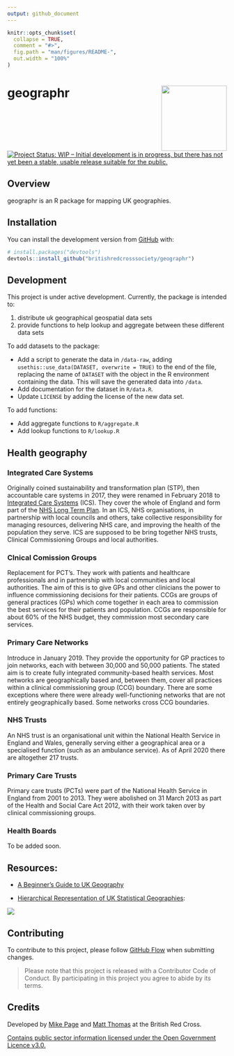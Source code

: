```yaml
---
output: github_document
---
```


<!-- README.md is generated from README.Rmd. Please edit that file -->

```r
knitr::opts_chunk$set(
  collapse = TRUE,
  comment = "#>",
  fig.path = "man/figures/README-",
  out.width = "100%"
)
```

# geographr <img src='man/figures/logo.png' align="right" height="150" /></a>

<!-- badges: start -->
[![Project Status: WIP – Initial development is in progress, but there has not yet been a stable, usable release suitable for the public.](https://www.repostatus.org/badges/latest/wip.svg)](https://www.repostatus.org/#wip)
<!-- badges: end -->

## Overview

geographr is an R package for mapping UK geographies.


## Installation

You can install the development version from [GitHub](https://github.com/) with:

``` r
# install.packages("devtools")
devtools::install_github("britishredcrosssociety/geographr")
```

## Development

This project is under active development. Currently, the package is intended to:  

1. distribute uk geographical geospatial data sets  
2. provide functions to help lookup and aggregate between these different data sets  

To add datasets to the package:

- Add a script to generate the data in `/data-raw`, adding `usethis::use_data(DATASET, overwrite = TRUE)` to the end of the file, replacing the name of `DATASET` with the object in the R environment containing the data. This will save the generated data into `/data`.
- Add documentation for the dataset in `R/data.R`. 
- Update `LICENSE` by adding the license of the new data set.

To add functions:

- Add aggregate functions to `R/aggregate.R`
- Add lookup functions to `R/lookup.R`

## Health geography

### Integrated Care Systems

Originally coined sustainability and transformation plan (STP), then accountable care systems in 2017, they were renamed in February 2018 to [Integrated Care Systems](https://www.england.nhs.uk/integratedcare/integrated-care-systems/) (ICS). They cover the whole of England and form part of the [NHS Long Term Plan](https://en.wikipedia.org/wiki/NHS_Long_Term_Plan). In an ICS, NHS organisations, in partnership with local councils and others, take collective responsibility for managing resources, delivering NHS care, and improving the health of the population they serve. ICS are supposed to be bring together NHS trusts, Clinical Commissioning Groups and local authorities.

### Clnical Comission Groups

Replacement for PCT’s. They work with patients and healthcare
professionals and in partnership with local communities and local
authorities. The aim of this is to give GPs and other clinicians the
power to influence commissioning decisions for their patients. CCGs are
groups of general practices (GPs) which come together in each area to
commission the best services for their patients and population. CCGs are
responsible for about 60% of the NHS budget, they commission most
secondary care services.

### Primary Care Networks

Introduce in January 2019. They provide the opportunity for GP practices
to join networks, each with between 30,000 and 50,000 patients. The
stated aim is to create fully integrated community-based health
services. Most networks are geographically based and, between them,
cover all practices within a clinical commissioning group (CCG)
boundary. There are some exceptions where there were already
well-functioning networks that are not entirely geographically based.
Some networks cross CCG boundaries.

### NHS Trusts

An NHS trust is an organisational unit within the National Health
Service in England and Wales, generally serving either a geographical
area or a specialised function (such as an ambulance service). As of
April 2020 there are altogether 217 trusts.

### Primary Care Trusts

Primary care trusts (PCTs) were part of the National Health Service in
England from 2001 to 2013. They were abolished on 31 March 2013 as part
of the Health and Social Care Act 2012, with their work taken over by
clinical commissioning groups.

### Health Boards
To be added soon.

## Resources:

- [A Beginner's Guide to UK Geography](https://ago-item-storage.s3.us-east-1.amazonaws.com/86ebfbad61c941bebbc7edbf2b985efe/A_Beginners_Guide_to_UK_Geography_%282020%29_v1.0.pdf?X-Amz-Security-Token=IQoJb3JpZ2luX2VjENf%2F%2F%2F%2F%2F%2F%2F%2F%2F%2FwEaCXVzLWVhc3QtMSJIMEYCIQDePLKKcoYp%2F%2B6gHqdY0UOE0iitTLZIic46rd6HNLFj%2BgIhAM%2FPmaYOksAyoE9nxGS%2BavQk7VcATCuMok7jtuzoJIlVKr0DCMD%2F%2F%2F%2F%2F%2F%2F%2F%2F%2FwEQABoMNjA0NzU4MTAyNjY1Igx%2F4kGXt6IKHOzH0scqkQNrPfE1IRfsZ4mPusOlaJ%2BXyYxsPjchwMd7fDDnsfQ4SVcEHN4bWYzZR54NmjGSI%2BBrns%2BPsSIFMXAKnZMEnsD7j6Gu1aCOW7G0EYnGjcvXWPahl4UwrUcfc9vTsycPPEUmbpt8kVC6YugX7OtgsgXwp5X%2BEo50BbMhuDSLyJHGelYxXlTOdbiZrZ61ziDkL4%2BrvOpOd7G2g6oOjh1QRit15ZjcBnReeEhN55c35cK05qXa%2ButlRamqDrKfgW9SF9kZ8G3g0Bl6Z2YoPJwK4ryHIW5DcOS%2Bzid%2FGpFw%2FD1G4Px1BpPblug8OJ0dxGnzIfqhXOKWpNShTjUMlIvAPzPHedKrnx0t3Eo3yhgWHwwy4bJuX1eaoSv1D8%2FodMvGJVdrEE7I0SNIHwcmbvD6I%2BMScXCBLr3T%2BkycFx7QyIoIgm81YI1XJjaMmwQqfMje8f%2Blvh9hY2a%2BjiI0nG55Qd4jpC3jq5VmTpRW8r7oq7zRsIoa99OKQPAa8LyexmqiDYsZBl1AN6ouett1Nnfajr1YjjCAqOCABjrqARwl14wNOvA7oEfBiZnIlImd%2FluOw242VlVCjqVahE1OH%2FPVp7n%2BMtFeeW4gM1VcaM7N3MUZCCXqAWMywKTa2hvoXt2UCOFfHC9aT%2BpoCwuQAt4V9pV1yW%2B5r6QYZcCWUjhs3kJvT5Kcf6%2Fsie1TBCBPolwm8bQ4526JWyLN2sxXI9rrSMDotJt1sgkV6xC6%2F2O3imWcteLsWXOLG%2BoBI38i4xHs2mRS9%2F%2BHHNA8EpXlxBXgrQoHADW0DCLOHNNPx8bULTVBXB9EdewoD9Ws0e1qHLo8bJMAEj83U%2BpgMLeZSuW4OEIRY%2FKaqw%3D%3D&X-Amz-Algorithm=AWS4-HMAC-SHA256&X-Amz-Date=20210201T162450Z&X-Amz-SignedHeaders=host&X-Amz-Expires=300&X-Amz-Credential=ASIAYZTTEKKEWJADVX4Z%2F20210201%2Fus-east-1%2Fs3%2Faws4_request&X-Amz-Signature=9870cddc8ff4f3e2e1cc10802e079b2c2548334659b33f03853aa33ec061b8db)

- [Hierarchical Representation of UK Statistical Geographies](https://ago-item-storage.s3.us-east-1.amazonaws.com/c2eb89ab698144bf825873c1ae161c06/hierarchy_poster_v2.9_DEC_2020_A3.pdf?X-Amz-Security-Token=IQoJb3JpZ2luX2VjENn%2F%2F%2F%2F%2F%2F%2F%2F%2F%2FwEaCXVzLWVhc3QtMSJHMEUCIQDAL%2FT0GCi8M4ch%2BKZhePRnEqg570td%2Bq1%2BQsHm8Bk7rAIgEODOCg%2BzG5NNDM7ttvYHkglQ1api0q8DzOwn5C8fkfYqvQMIwf%2F%2F%2F%2F%2F%2F%2F%2F%2F%2FARAAGgw2MDQ3NTgxMDI2NjUiDPWhmGDGAtKVDrhj%2FyqRA5wSnsEpPXSefA2SiRZPp5VEuQrmBVwkNk4cC1GTQPB%2Fq904en17D%2FwdbD6ULn06InAt%2FNfTlvwL%2FfOiWM%2FLtueChurCHq3uqBk0sb2fuiCx8WTvyC76xdYweNf%2FrbKZXxp7R35hO6aSBpuOXm5iJjdp4jZOcjoJ2C2TbZwJai8t3QRvZpMpmlP6mX%2BaMpYbrGfPeq1TJRUW7jiYysBwiPgrGnyuIOyt15aYC2mAslP%2B3kZQLDVNTXBILjVNaexwa3LvC2uzGyrwN51l2AgOAvvVDIhWNsoJiuJFCdBHdRAUzqfwHNCLW2nQMH34mJN%2FqqHBk5tfD%2FAB2NJa4g9KpayhmMeLnXN4%2BMFSlSjHiCHTtrex%2FO7u829LwU%2BQaxDQRCfxDIKdmYoNSeNPT3gGd34GDEgjdqw0d7dBOYCn6gAgo2saeQgxbsnS7xOmXWCtUAmiLyW%2FIdSgcmibrlvhEyDWDz5Hk3JazEQumZYuRMw7hObULpFu1NNfS%2B1%2B315jCvgxExQnJ2aVyCKhI1pVfjzUMLfN4IAGOusBxtOpXGw%2B1CtcsIqGS45TxYfJWp32Z%2BxcyrIWHVpP%2BkP%2F7nFnPI3Pqdz5mxUNZOFPH7h1nJr%2BJEp0ozKozoTdldI9rvkx4B1UmQB99gWpPREaKD44FqFQO58lSl%2BT8IK67fAy1WTT3Qm6avFEV0fkO%2Fx0aOjXIVdR%2F3h4P39f%2Fe13JvTd%2FJPv8YSTOb9HD0NfkYNZaupjWA0jSN86M9qWfSkTBqHW%2B0iWJgHH%2BC3HyAoUL%2FgDdDE4thaEGvYAWY8H4lKPWGQ3%2B3j84nzqibA%2Fz%2FO4JWt8oqNC9Qo30NEeQ6BUtQxlaB66%2Fz6Wqw%3D%3D&X-Amz-Algorithm=AWS4-HMAC-SHA256&X-Amz-Date=20210201T163018Z&X-Amz-SignedHeaders=host&X-Amz-Expires=300&X-Amz-Credential=ASIAYZTTEKKETT2RHOPR%2F20210201%2Fus-east-1%2Fs3%2Faws4_request&X-Amz-Signature=8e0897a4597f0d29ee589a6316b1070fd414a7d31ddb2cca1855bf915fd5e7b5):

<img src='man/figures/hierarchy-poster.png' align="centre"/>

## Contributing

To contribute to this project, please follow [GitHub Flow](https://guides.github.com/introduction/flow/) when submitting changes.

> Please note that this project is released with a Contributor Code of Conduct. By participating in this project you agree to abide by its terms.

## Credits
Developed by [Mike Page](https://github.com/MikeJohnPage) and [Matt Thomas](https://twitter.com/matthewgthomas) at the British Red Cross.

[Contains public sector information licensed under the Open Government Licence v3.0.](http://www.nationalarchives.gov.uk/doc/open-government-licence/version/3/)
